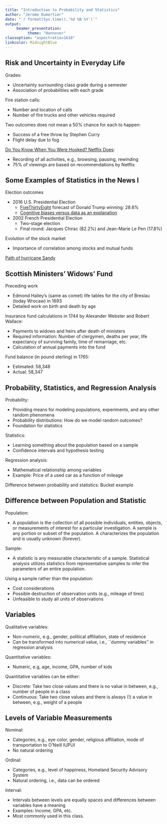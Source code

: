 ```yaml
---
title: "Introduction to Probability and Statistics"
author: "Jerome Dumortier"
date: "`r format(Sys.time(),'%d %B %Y')`"
output: 
     beamer_presentation:
          theme: "Hannover"
classoption: "aspectratio=1610"
linkcolor: MidnightBlue
---
```


## Risk and Uncertainty in Everyday Life
Grades:

- Uncertainty surrounding class grade during a semester
- Association of probabilities with each grade

Fire station calls:

- Number and location of calls
- Number of fire trucks and other vehicles required

Two outcomes does not mean a 50\% chance for each to happen:

- Success of a free throw by Stephen Curry
- Flight delay due to fog

[Do You Know When You Were Hooked? Netflix Does](https://media.netflix.com/en/press-releases/do-you-know-when-you-were-hooked-netflix-does):

- Recording of all activities, e.g., browsing, pausing, rewinding
- 75\% of viewings are based on recommendations by Netflix

## Some Examples of Statistics in the News I
Election outcomes

- 2016 U.S. Presidential Election
     - [FiveThirtyEight](https://fivethirtyeight.com/) forecast of Donald Trump winning: 28.6\%
     - [Cognitive biases versus data as an explanation](http://news.harvard.edu/gazette/story/2017/03/nate-silver-says-conventional-wisdom-not-data-killed-2016-election-forecasts/)
     
- 2002 French Presidential Election
     - Two-stage election
     - Final round: Jacques Chirac (82.2\%) and Jean-Marie Le Pen (17.8\%)

Evolution of the stock market

- Importance of correlation among stocks and mutual funds

[Path of hurricane Sandy](https://www.nhc.noaa.gov/archive/2012/graphics/al18/loop_5W.shtml)

## Scottish Ministers' Widows' Fund
Preceding work

- Edmond Halley's (same as comet) life tables for the city of Breslau (today Wroc\l aw) in 1693
- Detailed work on birth and death by age

Insurance fund calculations in 1744 by Alexander Webster and Robert Wallace:

- Payments to widows and heirs after death of ministers
- Required information: Number of clergymen, deaths per year, life expectancy of surviving family, time of remarriage, etc.
- Calculation of annual payments into the fund

Fund balance (in pound sterling) in 1765:

- Estimated: 58,348 
- Actual: 58,347

## Probability, Statistics, and Regression Analysis
Probability:

- Providing means for modeling populations, experiments, and any other random phenomena
- Probability distributions: How do we model random outcomes?
- Foundation for statistics

Statistics:

- Learning something about the population based on a sample
- Confidence intervals and hypothesis testing

Regression analysis:

- Mathematical relationship among variables
- Example: Price of a used car as a function of mileage

Difference between probability and statistics: Bucket example

## Difference between Population and Statistic
Population:

- A population is the collection of all possible individuals, entities, objects, or measurements of interest for a particular investigation. A sample is any portion or subset of the population. A \emph{parameter} characterizes the population and is usually unknown (forever).

Sample:

- A statistic is any measurable characteristic of a sample. Statistical analysis utilizes statistics from representative samples to infer the parameters of an entire population.

Using a sample rather than the population:

- Cost considerations
- Possible destruction of observation units (e.g., mileage of tires)
- Unfeasible to study all units of observations

## Variables
Qualitative variables:

- Non-numeric, e.g., gender, political affiliation, state of residence
- Can be transformed into numerical value, i.e., ``dummy variables'' in regression analysis

Quantitative variables:

- Numeric, e.g, age, income, GPA, number of kids

Quantitative variables can be either:

- Discrete: Take two close values and there is no value in between, e.g., number of people in a class
- Continuous: Take two close values and there is always (!) a value in between, e.g., weight of a people

## Levels of Variable Measurements
Nominal:

- Categories, e.g., eye color, gender, religious affiliation, mode of transportation to O'Neill IUPUI
- No natural ordering

Ordinal:

- Categories, e.g., level of happiness, Homeland Security Advisory System
- Natural ordering, i.e., data can be ordered

Interval:

- Intervals between levels are equally spaces and differences between variables have a meaning
- Examples: Income, GPA, etc.
- Most commonly used in this class.